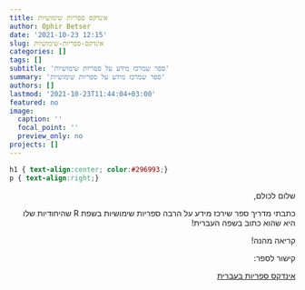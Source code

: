 ```yaml
---
title: אינדקס ספריות שימושיות
author: Ophir Betser
date: '2021-10-23 12:15'
slug: אינדקס-ספריות-שימושיות
categories: []
tags: []
subtitle: 'ספר שמרכז מידע על ספריות שימושיות'
summary: 'ספר שמרכז מידע על ספריות שימושיות'
authors: []
lastmod: '2021-10-23T11:44:04+03:00'
featured: no
image:
  caption: ''
  focal_point: ''
  preview_only: no
projects: []
---
```


```css
h1 { text-align:center; color:#296993;}
p { text-align:right;}
```

<div style="text-align:right;" dir="rtl">


שלום לכולם,

כתבתי מדריך ספר שירכז מידע על הרבה ספריות שימושיות בשפת 
R
שהיחודיות שלו היא שהוא כתוב בשפה העברית!

קריאה מהנה!

קישור לספר:


[אינדקס ספריות בעברית](https://ophirbetser.github.io/r_pac_index_in_heb/)

</div>
